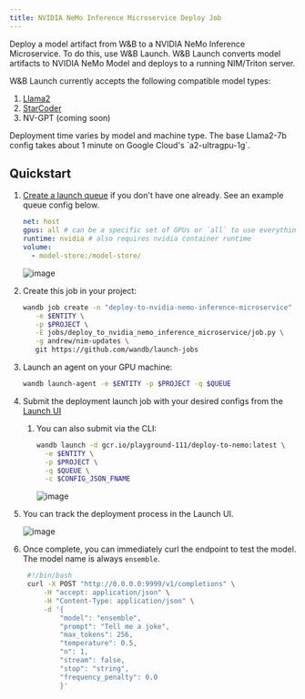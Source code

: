 ```yaml
---
title: NVIDIA NeMo Inference Microservice Deploy Job
---
```

Deploy a model artifact from W&B to a NVIDIA NeMo Inference Microservice. To do this, use W&B Launch. W&B Launch converts model artifacts to NVIDIA NeMo Model and deploys to a running NIM/Triton server.

W&B Launch currently accepts the following compatible model types:

1. [Llama2](https://llama.meta.com/llama2/)
2. [StarCoder](https://github.com/bigcode-project/starcoder)
3. NV-GPT (coming soon)

<Note>
Deployment time varies by model and machine type. The base Llama2-7b config takes about 1 minute on Google Cloud's `a2-ultragpu-1g`.
</Note>

## Quickstart

1. [Create a launch queue](/platform/launch/add-job-to-queue/) if you don't have one already. See an example queue config below.

   ```yaml
   net: host
   gpus: all # can be a specific set of GPUs or `all` to use everything
   runtime: nvidia # also requires nvidia container runtime
   volume:
     - model-store:/model-store/
   ```

   <Frame>
    <img src="/images/integrations/nim1.png" alt="image"  />
   </Frame>

2. Create this job in your project:

   ```bash
   wandb job create -n "deploy-to-nvidia-nemo-inference-microservice" \
      -e $ENTITY \
      -p $PROJECT \
      -E jobs/deploy_to_nvidia_nemo_inference_microservice/job.py \
      -g andrew/nim-updates \
      git https://github.com/wandb/launch-jobs
   ```

3. Launch an agent on your GPU machine:
   ```bash
   wandb launch-agent -e $ENTITY -p $PROJECT -q $QUEUE
   ```
4. Submit the deployment launch job with your desired configs from the [Launch UI](https://wandb.ai/launch)
   1. You can also submit via the CLI:
      ```bash
      wandb launch -d gcr.io/playground-111/deploy-to-nemo:latest \
        -e $ENTITY \
        -p $PROJECT \
        -q $QUEUE \
        -c $CONFIG_JSON_FNAME
      ```
      <Frame>
      <img src="/images/integrations/nim2.png" alt="image"  />
      </Frame>
5. You can track the deployment process in the Launch UI.
   <Frame>
    <img src="/images/integrations/nim3.png" alt="image"  />
   </Frame>
6. Once complete, you can immediately curl the endpoint to test the model. The model name is always `ensemble`.
   ```bash
    #!/bin/bash
    curl -X POST "http://0.0.0.0:9999/v1/completions" \
        -H "accept: application/json" \
        -H "Content-Type: application/json" \
        -d '{
            "model": "ensemble",
            "prompt": "Tell me a joke",
            "max_tokens": 256,
            "temperature": 0.5,
            "n": 1,
            "stream": false,
            "stop": "string",
            "frequency_penalty": 0.0
            }'
   ```